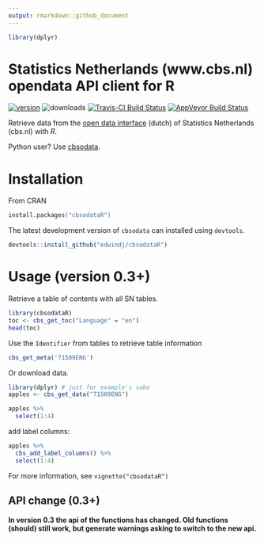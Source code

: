 ```yaml
---
output: rmarkdown::github_document
---
```


```r
library(dplyr)
```


# Statistics Netherlands (www.cbs.nl) opendata API client for R

[![version](http://www.r-pkg.org/badges/version/cbsodataR)](https://CRAN.R-project.org/package=cbsodataR)
![downloads](http://cranlogs.r-pkg.org/badges/cbsodataR)
[![Travis-CI Build Status](https://travis-ci.org/edwindj/cbsodataR.png?branch=master)](https://travis-ci.org/edwindj/cbsodataR)
[![AppVeyor Build Status](https://ci.appveyor.com/api/projects/status/github/edwindj/cbsodatar?branch=master)](https://ci.appveyor.com/project/edwindj/cbsodatar)


Retrieve data from the [open data interface](http://www.cbs.nl/nl-NL/menu/cijfers/statline/open-data/default.htm) (dutch) of Statistics Netherlands (cbs.nl) with *R*. 

Python user?  Use [cbsodata](https://github.com/J535D165/cbsodata).

# Installation

From CRAN
```S
install.packages("cbsodataR")
``` 

The latest development version of `cbsodata` can installed using `devtools`.

```R
devtools::install_github("edwindj/cbsodataR")
```

# Usage (version 0.3+)

Retrieve a table of contents with all SN tables.

```r
library(cbsodataR)
toc <- cbs_get_toc("Language" = "en")
head(toc)
```

Use the `Identifier` from tables to retrieve table information

```r
cbs_get_meta('71509ENG')
```
Or download data.

```r
library(dplyr) # just for example's sake
apples <- cbs_get_data("71509ENG") 

apples %>% 
  select(1:4)
```

add label columns:

```r
apples %>% 
  cbs_add_label_columns() %>% 
  select(1:4)
```

For more information, see `vignette("cbsodataR")`

## API change (0.3+)

**In version 0.3  the api of the functions has changed. Old functions (should) still work, but generate warnings asking to switch to the new api.**
